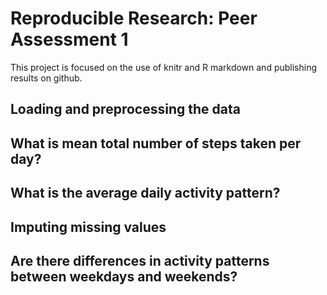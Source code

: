 # Reproducible Research: Peer Assessment 1
This project is focused on the use of knitr and R markdown and publishing results on github.

## Loading and preprocessing the data



## What is mean total number of steps taken per day?



## What is the average daily activity pattern?



## Imputing missing values



## Are there differences in activity patterns between weekdays and weekends?
